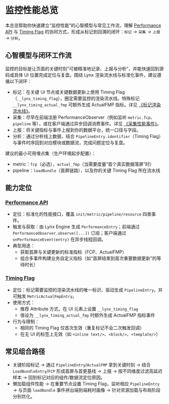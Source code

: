 # 监控性能总览

本总览帮助你快速建立“监控性能”的心智模型与常见工作流，理解 [Performance API](./monitor-performance/performance-api.mdx) 与 [Timing Flag](./monitor-performance/timing-flag.mdx) 的协同方式，形成从标记到回溯的闭环：`标记` → `采集` → `上报` → `分析`。

## 心智模型与闭环工作流

监控的目标是让页面的关键时刻“可被精准地记录、上报与分析”，并能快速回到源码或具体 UI 位置完成定位与复盘。围绕 Lynx 渲染流水线与标准化事件，建议遵循以下闭环：

- 标记：在关键 UI 节点或关键数据更新上使用 Timing Flag（`__lynx_timing_flag`），圈定需要监控的渲染流水线。特殊标记 `__lynx_timing_actual_fmp` 可额外生成 ActualFMP 指标。详见 [《标记渲染流水线》](./monitor-performance/timing-flag.mdx)。
- 采集：尽早在前端注册 PerformanceObserver（例如监听 `metric.fcp`、`pipeline` 等），或在客户端通过异步回调消费事件。详见 [《采集性能事件》](./monitor-performance/performance-api.mdx)。
- 上报：将关键指标与事件上报到你的数据平台，统一口径与字段。
- 分析：通过分析线上数据，结合 `PipelineEntry.identifier`（Timing Flag）与事件时序回到对应模块或数据流，完成问题定位与复盘。

建议的最小可用埋点集（生产环境起步配置）：

- metric：`fcp`（必选），`actual_fmp`（当需要度量“首个真实数据落屏”时）
- pipeline：`loadBundle`（首屏链路），以及你的关键 Timing Flag 所在流水线

## 能力定位

### [Performance API](./monitor-performance/performance-api.mdx)

- 定位：标准化的性能接口，覆盖 `init/metric/pipeline/resource` 四类事件。
- 触发与获取：由 Lynx Engine 生成 `PerformanceEntry`；前端通过 `PerformanceObserver.observe([...])` 订阅；客户端通过 `onPerformanceEvent(entry)` 在异步线程回调。
- 典型用途：
  - 获取首屏与关键更新的标准指标（FCP、ActualFMP）
  - 组合多事件构建业务自定义指标（如“首屏结束到首次重要数据更新”的等待时长）

### [Timing Flag](./monitor-performance/timing-flag.mdx)

- 定位：标记需要监控的渲染流水线的唯一标识，驱动生成 `PipelineEntry`，并可触发 `MetricActualFmpEntry`。
- 使用方式：
  - 推荐 Attribute 方式，在 UI 元素上设置 `__lynx_timing_flag`
  - 值设为 `__lynx_timing_actual_fmp` 时额外生成 ActualFMP 指标事件
- 行为与限制：
  - 相同的 Timing Flag 仅首次生效（重复标记不会二次触发回调）
  - 在无 UI 的标签上无效（如 `<inline text/>`、`<block/>`、`<template/>`）

## 常见组合路径

- 关键阶段标记 → 通过 `PipelineEntry`/`ActualFMP` 拿到关键时刻 → 结合 `LoadBundleEntry`/`FCP` 形成首屏与首更基线 → 上报 → 按不同维度过滤高延迟样本 → 回到标记对应的组件/数据流定位原因。
- 懒加载组件性能 → 在重要节点设置 Timing Flag，监听相应 `PipelineEntry` → 与页面 `loadBundle` 事件拼出端到端耗时画像 → 针对资源加载与布局阶段分别优化。
